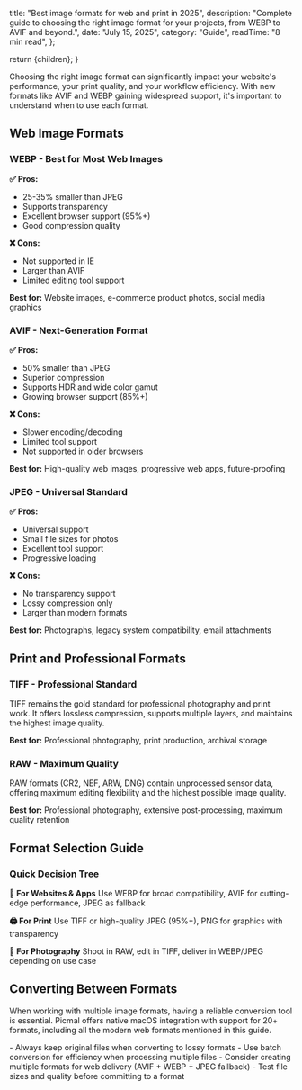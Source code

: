 
  title: "Best image formats for web and print in 2025",
  description:
    "Complete guide to choosing the right image format for your projects, from WEBP to AVIF and beyond.",
  date: "July 15, 2025",
  category: "Guide",
  readTime: "8 min read",
};

  return <BlogLayout meta={meta}>{children}</BlogLayout>;
}

Choosing the right image format can significantly impact your website's performance, your print quality, and your workflow efficiency. With new formats like AVIF and WEBP gaining widespread support, it's important to understand when to use each format.

## Web Image Formats

### WEBP - Best for Most Web Images

**✅ Pros:**

- 25-35% smaller than JPEG
- Supports transparency
- Excellent browser support (95%+)
- Good compression quality

**❌ Cons:**

- Not supported in IE
- Larger than AVIF
- Limited editing tool support

**Best for:** Website images, e-commerce product photos, social media graphics

### AVIF - Next-Generation Format

**✅ Pros:**

- 50% smaller than JPEG
- Superior compression
- Supports HDR and wide color gamut
- Growing browser support (85%+)

**❌ Cons:**

- Slower encoding/decoding
- Limited tool support
- Not supported in older browsers

**Best for:** High-quality web images, progressive web apps, future-proofing

### JPEG - Universal Standard

**✅ Pros:**

- Universal support
- Small file sizes for photos
- Excellent tool support
- Progressive loading

**❌ Cons:**

- No transparency support
- Lossy compression only
- Larger than modern formats

**Best for:** Photographs, legacy system compatibility, email attachments

## Print and Professional Formats

### TIFF - Professional Standard

TIFF remains the gold standard for professional photography and print work. It offers lossless compression, supports multiple layers, and maintains the highest image quality.

**Best for:** Professional photography, print production, archival storage

### RAW - Maximum Quality

RAW formats (CR2, NEF, ARW, DNG) contain unprocessed sensor data, offering maximum editing flexibility and the highest possible image quality.

**Best for:** Professional photography, extensive post-processing, maximum quality retention

## Format Selection Guide

### Quick Decision Tree

**📱 For Websites & Apps**
Use WEBP for broad compatibility, AVIF for cutting-edge performance, JPEG as fallback

**🖨️ For Print**
Use TIFF or high-quality JPEG (95%+), PNG for graphics with transparency

**📸 For Photography**
Shoot in RAW, edit in TIFF, deliver in WEBP/JPEG depending on use case

## Converting Between Formats

When working with multiple image formats, having a reliable conversion tool is essential. Picmal offers native macOS integration with support for 20+ formats, including all the modern web formats mentioned in this guide.

<ProTip>
  - Always keep original files when converting to lossy formats - Use batch
  conversion for efficiency when processing multiple files - Consider creating
  multiple formats for web delivery (AVIF + WEBP + JPEG fallback) - Test file
  sizes and quality before committing to a format
</ProTip>
